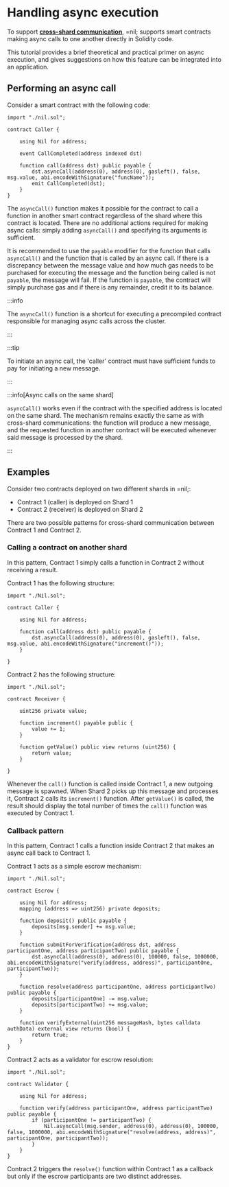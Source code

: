 # Handling async execution

To support [**cross-shard communication**](../../principles#cross-shard-communication), =nil; supports smart contracts making async calls to one another directly in Solidity code. 

This tutorial provides a brief theoretical and practical primer on async execution, and gives suggestions on how this feature can be integrated into an application.

## Performing an async call

Consider a smart contract with the following code:

```sol showLineNumbers
import "./nil.sol";

contract Caller {

    using Nil for address; 

    event CallCompleted(address indexed dst)

    function call(address dst) public payable {
        dst.asyncCall(address(0), address(0), gasleft(), false, msg.value, abi.encodeWithSignature("funcName"));
        emit CallCompleted(dst);
    }
}
```

The `asyncCall()` function makes it possible for the contract to call a function in another smart contract regardless of the shard where this contract is located. There are no additional actions required for making async calls: simply adding `asyncCall()` and specifying its arguments is sufficient.

It is recommended to use the `payable` modifier for the function that calls `asyncCall()` and the function that is called by an async call. If there is a discrepancy between the message value and how much gas needs to be purchased for executing the message and the function being called is not `payable`, the message will fail. If the function is `payable`, the contract will simply purchase gas and if there is any remainder, credit it to its balance.

:::info

The `asyncCall()` function is a shortcut for executing a precompiled contract responsible for managing async calls across the cluster.

:::

:::tip

To initiate an async call, the 'caller' contract must have sufficient funds to pay for initiating a new message.

:::

:::info[Async calls on the same shard]

`asyncCall()` works even if the contract with the specified address is located on the same shard. The mechanism remains exactly the same as with cross-shard communications: the function will produce a new message, and the requested function in another contract will be executed whenever said message is processed by the shard. 

:::


## Examples

Consider two contracts deployed on two different shards in =nil;:

* Contract 1 (caller) is deployed on Shard 1
* Contract 2 (receiver) is deployed on Shard 2

There are two possible patterns for cross-shard communication between Contract 1 and Contract 2.

### Calling a contract on another shard

In this pattern, Contract 1 simply calls a function in Contract 2 without receiving a result. 

Contract 1 has the following structure:

```solidity showLineNumbers
import "./Nil.sol";

contract Caller {

    using Nil for address; 

    function call(address dst) public payable {
        dst.asyncCall(address(0), address(0), gasleft(), false, msg.value, abi.encodeWithSignature("increment()"));
    }

}
```

Contract 2 has the following structure:

```solidity showLineNumbers
import "./Nil.sol";

contract Receiver {

    uint256 private value;

    function increment() payable public {
        value += 1;
    }

    function getValue() public view returns (uint256) {
        return value;
    }

}
```

Whenever the `call()` function is called inside Contract 1, a new outgoing message is spawned. When Shard 2 picks up this message and processes it, Contract 2 calls its `increment()` function. After `getValue()` is called, the result should display the total number of times the `call()` function was executed by Contract 1.

### Callback pattern

In this pattern, Contract 1 calls a function inside Contract 2 that makes an async call back to Contract 1.

Contract 1 acts as a simple escrow mechanism:

```solidity showLineNumbers
import "./Nil.sol";

contract Escrow {

    using Nil for address; 
    mapping (address => uint256) private deposits;

    function deposit() public payable {
        deposits[msg.sender] += msg.value;
    }

    function submitForVerification(address dst, address participantOne, address participantTwo) public payable {
        dst.asyncCall(address(0), address(0), 100000, false, 1000000, abi.encodeWithSignature("verify(address, address)", participantOne, participantTwo));
    }

    function resolve(address participantOne, address participantTwo) public payable {
        deposits[participantOne] -= msg.value;
        deposits[participantTwo] += msg.value;
    }

    function verifyExternal(uint256 messageHash, bytes calldata authData) external view returns (bool) {
        return true;
    }
}
```

Contract 2 acts as a validator for escrow resolution:

```solidity showLineNumbers
import "./Nil.sol";

contract Validator {
    
    using Nil for address;

    function verify(address participantOne, address participantTwo) public payable {
        if (participantOne != participantTwo) {
            Nil.asyncCall(msg.sender, address(0), address(0), 100000, false, 1000000, abi.encodeWithSignature("resolve(address, address)", participantOne, participantTwo));
        }
    }
}
```

Contract 2 triggers the `resolve()` function within Contract 1 as a callback but only if the escrow participants are two distinct addresses.
